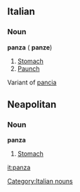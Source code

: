 ==Italian==
===Noun===
'''panza''' {{f}} ({{p}} '''panze''')
# [[Stomach]]
# [[Paunch]]

Variant of [[pancia]]

==Neapolitan==
===Noun===
'''panza''' {{f}}
# [[Stomach]]

[[Category:Italian nouns]]
[[it:panza]]